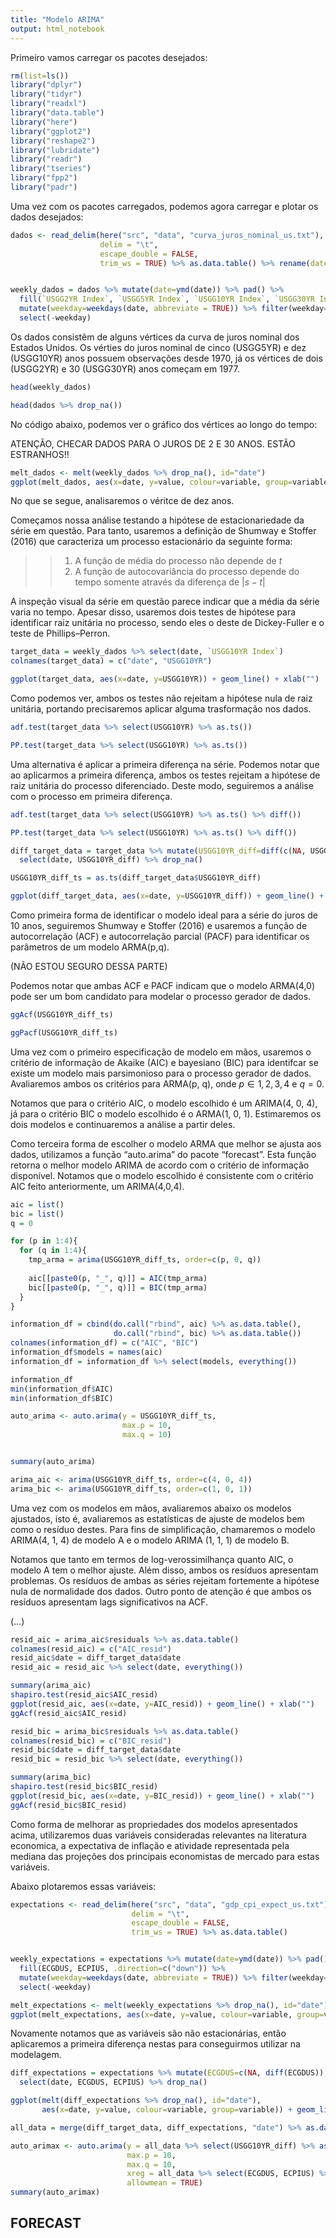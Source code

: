 ```yaml
---
title: "Modelo ARIMA"
output: html_notebook
---
```


Primeiro vamos carregar os pacotes desejados:

```r
rm(list=ls())
library("dplyr")
library("tidyr")
library("readxl")
library("data.table")
library("here")
library("ggplot2")
library("reshape2")
library("lubridate")
library("readr")
library("tseries")
library("fpp2")
library("padr")
```

Uma vez com os pacotes carregados, podemos agora carregar e plotar os dados desejados:

```r

dados <- read_delim(here("src", "data", "curva_juros_nominal_us.txt"),
                    delim = "\t",
                    escape_double = FALSE, 
                    trim_ws = TRUE) %>% as.data.table() %>% rename(date=Dates)


weekly_dados = dados %>% mutate(date=ymd(date)) %>% pad() %>%
  fill(`USGG2YR Index`, `USGG5YR Index`, `USGG10YR Index`, `USGG30YR Index`, .direction=c("down")) %>%
  mutate(weekday=weekdays(date, abbreviate = TRUE)) %>% filter(weekday=='Sex'|weekday=='Fri') %>%
  select(-weekday)

```

Os dados consistêm de alguns vértices da curva de juros nominal dos Estados Unidos. Os vérties do juros nominal de cinco (USGG5YR) e dez (USGG10YR) anos possuem observações desde 1970, já os vértices de dois (USGG2YR) e 30 (USGG30YR) anos começam em 1977.

```r
head(weekly_dados)
```


```r

head(dados %>% drop_na())

```
No código abaixo, podemos ver o gráfico dos vértices ao longo do tempo:

ATENÇÃO, CHECAR DADOS PARA O JUROS DE 2 E 30 ANOS. ESTÃO ESTRANHOS!!

```r

melt_dados <- melt(weekly_dados %>% drop_na(), id="date")
ggplot(melt_dados, aes(x=date, y=value, colour=variable, group=variable)) + geom_line()

```
No que se segue, analisaremos o véritce de dez anos.

Começamos nossa análise testando a hipótese de estacionariedade da série em questão. Para tanto, usaremos a definição de Shumway e Stoffer (2016) que caracteriza um processo estacionário da seguinte forma:

>> 1) A função de média do processo não depende de $t$
>> 2) A função de autocovariância do processo depende do tempo somente através da diferença de $|s - t|$

A inspeção visual da série em questão parece indicar que a média da série varia no tempo. Apesar disso, usaremos dois testes de hipótese para identificar raiz unitária no processo, sendo eles o deste de Dickey-Fuller e o teste de Phillips–Perron.


```r
target_data = weekly_dados %>% select(date, `USGG10YR Index`)
colnames(target_data) = c("date", "USGG10YR")

ggplot(target_data, aes(x=date, y=USGG10YR)) + geom_line() + xlab("")
```

Como podemos ver, ambos os testes não rejeitam a hipótese nula de raiz unitária, portando precisaremos aplicar alguma trasformação nos dados. 

```r
adf.test(target_data %>% select(USGG10YR) %>% as.ts())
```

```r

PP.test(target_data %>% select(USGG10YR) %>% as.ts())

```

Uma alternativa é aplicar a primeira diferença na série. Podemos notar que ao aplicarmos a primeira diferença, ambos os testes rejeitam a hipótese de raiz unitária do processo diferenciado. Deste modo, seguiremos a análise com o processo em primeira diferença.

```r

adf.test(target_data %>% select(USGG10YR) %>% as.ts() %>% diff())

```

```r

PP.test(target_data %>% select(USGG10YR) %>% as.ts() %>% diff())

```


```r

diff_target_data = target_data %>% mutate(USGG10YR_diff=diff(c(NA, USGG10YR))) %>%
  select(date, USGG10YR_diff) %>% drop_na()

USGG10YR_diff_ts = as.ts(diff_target_data$USGG10YR_diff)

ggplot(diff_target_data, aes(x=date, y=USGG10YR_diff)) + geom_line() + xlab("")

```
Como primeira forma de identificar o modelo ideal para a série do juros de 10 anos, seguiremos Shumway e Stoffer (2016) e usaremos a função de autocorrelação (ACF) e autocorrelação parcial (PACF) para identificar os parâmetros de um modelo ARMA(p,q).

(NÃO ESTOU SEGURO DESSA PARTE)

Podemos notar que ambas ACF e PACF indicam que o modelo ARMA(4,0) pode ser um bom candidato para modelar o processo gerador de dados.


```r

ggAcf(USGG10YR_diff_ts)

```


```r

ggPacf(USGG10YR_diff_ts)

```

Uma vez com o primeiro especificação de modelo em mãos, usaremos o critério de informação de Akaike (AIC) e bayesiano (BIC) para identifcar se existe um modelo mais parsimonioso para o processo gerador de dados. Avaliaremos ambos os critérios para ARMA(p, q), onde $p \in {1, 2, 3, 4}$ e $q=0$.

Notamos que para o critério AIC, o modelo escolhido é um ARIMA(4, 0, 4), já para o critério BIC o modelo escolhido é o ARMA(1, 0, 1). Estimaremos os dois modelos e continuaremos a análise a partir deles.

Como terceira forma de escolher o modelo ARMA que melhor se ajusta aos dados, utilizamos a função "auto.arima" do pacote "forecast". Esta função retorna o melhor modelo ARIMA de acordo com o critério de informação disponível. Notamos que o modelo escolhido é consistente com o critério AIC feito anteriormente, um ARIMA(4,0,4).

```r

aic = list()
bic = list()
q = 0

for (p in 1:4){
  for (q in 1:4){
    tmp_arma = arima(USGG10YR_diff_ts, order=c(p, 0, q))
  
    aic[[paste0(p, "_", q)]] = AIC(tmp_arma)
    bic[[paste0(p, "_", q)]] = BIC(tmp_arma) 
  }
}

information_df = cbind(do.call("rbind", aic) %>% as.data.table(),
                       do.call("rbind", bic) %>% as.data.table())
colnames(information_df) = c("AIC", "BIC")
information_df$models = names(aic)
information_df = information_df %>% select(models, everything())

information_df
min(information_df$AIC)
min(information_df$BIC)
```

```r

auto_arima <- auto.arima(y = USGG10YR_diff_ts,
                         max.p = 10,
                         max.q = 10)


summary(auto_arima)
```

```r

arima_aic <- arima(USGG10YR_diff_ts, order=c(4, 0, 4))
arima_bic <- arima(USGG10YR_diff_ts, order=c(1, 0, 1))

```



Uma vez com os modelos em mãos, avaliaremos abaixo os modelos ajustados, isto é, avaliaremos as estatísticas de ajuste de modelos bem como o resíduo destes. Para fins de simplificação, chamaremos o modelo ARIMA(4, 1, 4) de modelo A e o modelo ARIMA (1, 1, 1) de modelo B. 

Notamos que tanto em termos de log-verossimilhança quanto AIC, o modelo A tem o melhor ajuste. Além disso, ambos os resíduos apresentam problemas. Os resíduos de ambas as séries rejeitam fortemente a hipótese nula de normalidade dos dados. Outro ponto de atenção é que ambos os resíduos apresentam lags significativos na ACF.

(...)



```r

resid_aic = arima_aic$residuals %>% as.data.table()
colnames(resid_aic) = c("AIC_resid")
resid_aic$date = diff_target_data$date
resid_aic = resid_aic %>% select(date, everything())

summary(arima_aic)
shapiro.test(resid_aic$AIC_resid)
ggplot(resid_aic, aes(x=date, y=AIC_resid)) + geom_line() + xlab("")
ggAcf(resid_aic$AIC_resid)

```


```r

resid_bic = arima_bic$residuals %>% as.data.table()
colnames(resid_bic) = c("BIC_resid")
resid_bic$date = diff_target_data$date
resid_bic = resid_bic %>% select(date, everything())

summary(arima_bic)
shapiro.test(resid_bic$BIC_resid)
ggplot(resid_bic, aes(x=date, y=BIC_resid)) + geom_line() + xlab("")
ggAcf(resid_bic$BIC_resid)

```
Como forma de melhorar as propriedades dos modelos apresentados acima, utilizaremos duas variáveis consideradas relevantes na literatura economica, a expectativa de inflação e atividade representada pela mediana das projeções dos principais economistas de mercado para estas variáveis.

Abaixo plotaremos essas variáveis:

```r

expectations <- read_delim(here("src", "data", "gdp_cpi_expect_us.txt"),
                           delim = "\t",
                           escape_double = FALSE, 
                           trim_ws = TRUE) %>% as.data.table()


weekly_expectations = expectations %>% mutate(date=ymd(date)) %>% pad() %>%
  fill(ECGDUS, ECPIUS, .direction=c("down")) %>%
  mutate(weekday=weekdays(date, abbreviate = TRUE)) %>% filter(weekday=='Sex'|weekday=='Fri') %>%
  select(-weekday)

melt_expectations <- melt(weekly_expectations %>% drop_na(), id="date")
ggplot(melt_expectations, aes(x=date, y=value, colour=variable, group=variable)) + geom_line()

```

Novamente notamos que as variáveis são não estacionárias, então aplicaremos a primeira diferença nestas para conseguirmos utilizar na modelagem.

```r

diff_expectations = expectations %>% mutate(ECGDUS=c(NA, diff(ECGDUS)), ECPIUS=c(NA, diff(ECPIUS))) %>%
  select(date, ECGDUS, ECPIUS) %>% drop_na()

ggplot(melt(diff_expectations %>% drop_na(), id="date"),
       aes(x=date, y=value, colour=variable, group=variable)) + geom_line()

```



```r

all_data = merge(diff_target_data, diff_expectations, "date") %>% as.data.table() %>% drop_na()

auto_arimax <- auto.arima(y = all_data %>% select(USGG10YR_diff) %>% as.ts(),
                          max.p = 10,
                          max.q = 10,
                          xreg = all_data %>% select(ECGDUS, ECPIUS) %>% as.ts(),
                          allowmean = TRUE)
summary(auto_arimax)

```

## FORECAST

```r

```




